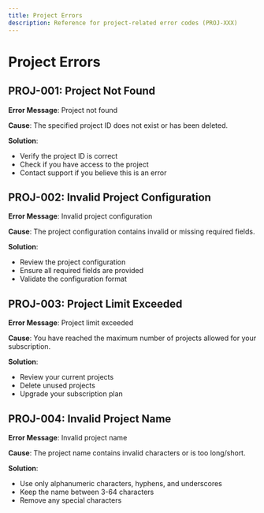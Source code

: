 ```yaml
---
title: Project Errors
description: Reference for project-related error codes (PROJ-XXX)
---
```


# Project Errors

## PROJ-001: Project Not Found

**Error Message**: Project not found

**Cause**: The specified project ID does not exist or has been deleted.

**Solution**: 
- Verify the project ID is correct
- Check if you have access to the project
- Contact support if you believe this is an error

## PROJ-002: Invalid Project Configuration

**Error Message**: Invalid project configuration

**Cause**: The project configuration contains invalid or missing required fields.

**Solution**: 
- Review the project configuration
- Ensure all required fields are provided
- Validate the configuration format

## PROJ-003: Project Limit Exceeded

**Error Message**: Project limit exceeded

**Cause**: You have reached the maximum number of projects allowed for your subscription.

**Solution**: 
- Review your current projects
- Delete unused projects
- Upgrade your subscription plan

## PROJ-004: Invalid Project Name

**Error Message**: Invalid project name

**Cause**: The project name contains invalid characters or is too long/short.

**Solution**: 
- Use only alphanumeric characters, hyphens, and underscores
- Keep the name between 3-64 characters
- Remove any special characters 